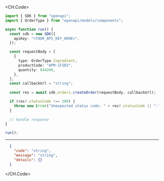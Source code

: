 
<CH.Code>
```typescript CreateOrder.ts
import { SDK } from "openapi";
import { OrderType } from "openapi/models/components";

async function run() {
  const sdk = new SDK({
    apiKey: "<YOUR_API_KEY_HERE>",
  });

  const requestBody = [
    {
      type: OrderType.Ingredient,
      productCode: "APM-1F2D3",
      quantity: 844266,
    },
  ];
  const callbackUrl = "string";
  
  const res = await sdk.orders.createOrder(requestBody, callbackUrl);

  if (res?.statusCode !== 200) {
    throw new Error("Unexpected status code: " + res?.statusCode || "-");
  }
  
  // handle response
}

run();
```
---

```json Example Response
  {
    "code": "string",
    "message": "string",
    "details": {}
  }
```
</CH.Code>
